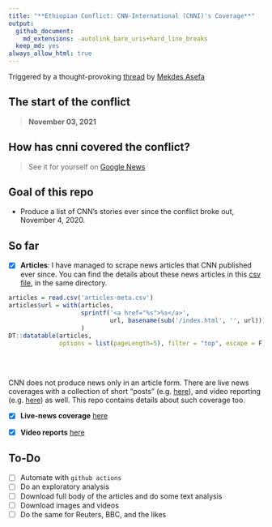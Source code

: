 ```yaml
---
title: "**Ethiopian Conflict: CNN-International (CNNI)'s Coverage**"
output: 
  github_document:
    md_extensions: -autolink_bare_uris+hard_line_breaks
  keep_md: yes
always_allow_html: true
---
```



Triggered by a thought-provoking [thread](https://twitter.com/mekdes_asefa/status/1439266110679965708) by [Mekdes Asefa](https://twitter.com/mekdes_asefa)

## The start of the conflict
> **November 03, 2021** 

## How has cnni covered the conflict? 

> See it for yourself on [Google News](https://google.com/search?q=site:https://cnn.com+after:2020-11-02+"Ethiopia"+AND+"Tigray"+-"Covid"+-"Nile"+&tbm=nws+&lr=lang_en+tbs=sbd:1+)

## Goal of this repo

* Produce a list of CNN's stories ever since the conflict broke out, November 4, 2020. 

## So far

- [x] **Articles**: 
    I have managed to scrape news articles that CNN published ever since. You can find the details about these news articles in this [csv file](articles-meta.csv), in the same directory. 

```r
articles = read.csv('articles-meta.csv')
articles$url = with(articles, 
                    sprintf('<a href="%s">%s</a>', 
                            url, basename(sub('/index.html', '', url)))
                    )
DT::datatable(articles, 
              options = list(pageLength=5), filter = "top", escape = F)
```

<br> <br>

CNN does not produce news only in an article form. There are live news coverages with a collection of short "posts" (e.g. [here](https://edition.cnn.com/africa/live-news/ethiopia-conflict-updates-11-5-intl/index.html)), and video reporting (e.g. [here](https://edition.cnn.com/videos/world/2021/06/13/ethiopia-famine-thousands-facing-starvation-busari-lklv-nr-intl-vpx.cnn)) as well. This repo contains details about such coverage too. 

- [x] **Live-news coverage** [here](live-news-articles.csv)

- [x] **Video reports** [here](video-reports.csv)


## To-Do

- [ ] Automate with `github actions`
- [ ] Do an exploratory analysis
- [ ] Download full body of the articles and do some text analysis
- [ ] Download images and videos
- [ ] Do the same for Reuters, BBC, and the likes





